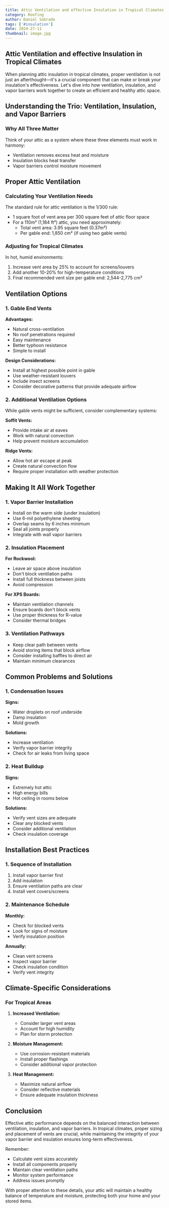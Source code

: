 ```yaml
---
title: Attic Ventilation and effective Insulation in Tropical Climates
category: Roofing
author: Daniel Sobrado
tags: ['#insulation']
date: 2024-27-11
thumbnail: image.jpg
---
```

## Attic Ventilation and effective Insulation in Tropical Climates

When planning attic insulation in tropical climates, proper ventilation is not just an afterthought—it's a crucial component that can make or break your insulation's effectiveness. Let's dive into how ventilation, insulation, and vapor barriers work together to create an efficient and healthy attic space.

## Understanding the Trio: Ventilation, Insulation, and Vapor Barriers

### Why All Three Matter
Think of your attic as a system where these three elements must work in harmony:
- Ventilation removes excess heat and moisture
- Insulation blocks heat transfer
- Vapor barriers control moisture movement

## Proper Attic Ventilation

### Calculating Your Ventilation Needs
The standard rule for attic ventilation is the 1/300 rule:
- 1 square foot of vent area per 300 square feet of attic floor space
- For a 110m² (1,184 ft²) attic, you need approximately:
  * Total vent area: 3.95 square feet (0.37m²)
  * Per gable end: 1,850 cm² (if using two gable vents)

### Adjusting for Tropical Climates
In hot, humid environments:
1. Increase vent area by 25% to account for screens/louvers
2. Add another 10-20% for high-temperature conditions
3. Final recommended vent size per gable end: 2,544-2,775 cm²

## Ventilation Options

### 1. Gable End Vents
**Advantages:**
- Natural cross-ventilation
- No roof penetrations required
- Easy maintenance
- Better typhoon resistance
- Simple to install

**Design Considerations:**
- Install at highest possible point in gable
- Use weather-resistant louvers
- Include insect screens
- Consider decorative patterns that provide adequate airflow

### 2. Additional Ventilation Options
While gable vents might be sufficient, consider complementary systems:

**Soffit Vents:**
- Provide intake air at eaves
- Work with natural convection
- Help prevent moisture accumulation

**Ridge Vents:**
- Allow hot air escape at peak
- Create natural convection flow
- Require proper installation with weather protection

## Making It All Work Together

### 1. Vapor Barrier Installation
- Install on the warm side (under insulation)
- Use 6-mil polyethylene sheeting
- Overlap seams by 6 inches minimum
- Seal all joints properly
- Integrate with wall vapor barriers

### 2. Insulation Placement
**For Rockwool:**
- Leave air space above insulation
- Don't block ventilation paths
- Install full thickness between joists
- Avoid compression

**For XPS Boards:**
- Maintain ventilation channels
- Ensure boards don't block vents
- Use proper thickness for R-value
- Consider thermal bridges

### 3. Ventilation Pathways
- Keep clear path between vents
- Avoid storing items that block airflow
- Consider installing baffles to direct air
- Maintain minimum clearances

## Common Problems and Solutions

### 1. Condensation Issues
**Signs:**
- Water droplets on roof underside
- Damp insulation
- Mold growth

**Solutions:**
- Increase ventilation
- Verify vapor barrier integrity
- Check for air leaks from living space

### 2. Heat Buildup
**Signs:**
- Extremely hot attic
- High energy bills
- Hot ceiling in rooms below

**Solutions:**
- Verify vent sizes are adequate
- Clear any blocked vents
- Consider additional ventilation
- Check insulation coverage

## Installation Best Practices

### 1. Sequence of Installation
1. Install vapor barrier first
2. Add insulation
3. Ensure ventilation paths are clear
4. Install vent covers/screens

### 2. Maintenance Schedule
**Monthly:**
- Check for blocked vents
- Look for signs of moisture
- Verify insulation position

**Annually:**
- Clean vent screens
- Inspect vapor barrier
- Check insulation condition
- Verify vent integrity

## Climate-Specific Considerations

### For Tropical Areas
1. **Increased Ventilation:**
   - Consider larger vent areas
   - Account for high humidity
   - Plan for storm protection

2. **Moisture Management:**
   - Use corrosion-resistant materials
   - Install proper flashings
   - Consider additional vapor protection

3. **Heat Management:**
   - Maximize natural airflow
   - Consider reflective materials
   - Ensure adequate insulation thickness

## Conclusion

Effective attic performance depends on the balanced interaction between ventilation, insulation, and vapor barriers. In tropical climates, proper sizing and placement of vents are crucial, while maintaining the integrity of your vapor barrier and insulation ensures long-term effectiveness.

Remember:
- Calculate vent sizes accurately
- Install all components properly
- Maintain clear ventilation paths
- Monitor system performance
- Address issues promptly

With proper attention to these details, your attic will maintain a healthy balance of temperature and moisture, protecting both your home and your stored items.